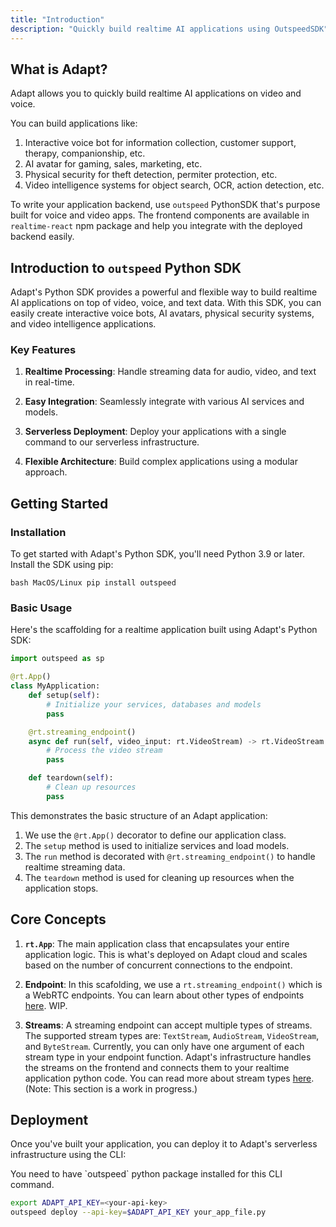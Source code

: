 ```yaml
---
title: "Introduction"
description: "Quickly build realtime AI applications using OutspeedSDK"
---
```


## What is Adapt?

Adapt allows you to quickly build realtime AI applications on video and voice.

You can build applications like:

1. Interactive voice bot for information collection, customer support, therapy, companionship, etc.
2. AI avatar for gaming, sales, marketing, etc.
3. Physical security for theft detection, permiter protection, etc.
4. Video intelligence systems for object search, OCR, action detection, etc.

To write your application backend, use `outspeed` PythonSDK that's purpose built for voice and video apps.
The frontend components are available in `realtime-react` npm package and help you integrate with the deployed backend easily.

## Introduction to `outspeed` Python SDK

Adapt's Python SDK provides a powerful and flexible way to build realtime AI applications on top of video, voice, and text data. With this SDK, you can easily create interactive voice bots, AI avatars, physical security systems, and video intelligence applications.

### Key Features

1. **Realtime Processing**: Handle streaming data for audio, video, and text in real-time.

2. **Easy Integration**: Seamlessly integrate with various AI services and models.

3. **Serverless Deployment**: Deploy your applications with a single command to our serverless infrastructure.

4. **Flexible Architecture**: Build complex applications using a modular approach.

## Getting Started

### Installation

To get started with Adapt's Python SDK, you'll need Python 3.9 or later. Install the SDK using pip:

<CodeGroup>```bash MacOS/Linux pip install outspeed ```</CodeGroup>

### Basic Usage

Here's the scaffolding for a realtime application built using Adapt's Python SDK:

```python
import outspeed as sp

@rt.App()
class MyApplication:
    def setup(self):
        # Initialize your services, databases and models
        pass

    @rt.streaming_endpoint()
    async def run(self, video_input: rt.VideoStream) -> rt.VideoStream:
        # Process the video stream
        pass

    def teardown(self):
        # Clean up resources
        pass

```

This demonstrates the basic structure of an Adapt application:

1. We use the `@rt.App()` decorator to define our application class.
2. The `setup` method is used to initialize services and load models.
3. The `run` method is decorated with `@rt.streaming_endpoint()` to handle realtime streaming data.
4. The `teardown` method is used for cleaning up resources when the application stops.

## Core Concepts

1. **`rt.App`**: The main application class that encapsulates your entire application logic. This is what's deployed on Adapt cloud and scales based on the number of concurrent connections
   to the endpoint.

2. **Endpoint**: In this scafolding, we use a `rt.streaming_endpoint()` which is a WebRTC endpoints. You can learn about other types of endpoints [here](). WIP.

3. **Streams**: A streaming endpoint can accept multiple types of streams. The supported stream types are: `TextStream`, `AudioStream`, `VideoStream`, and `ByteStream`. Currently, you can only have one argument of each stream type in your endpoint function. Adapt's infrastructure handles the streams on the frontend and connects them to your realtime application python code. You can read more about stream types [here](). (Note: This section is a work in progress.)

## Deployment

Once you've built your application, you can deploy it to Adapt's serverless infrastructure using the CLI:

<Info>
  You need to have `outspeed` python package installed for this CLI command.
</Info>

```bash
export ADAPT_API_KEY=<your-api-key>
outspeed deploy --api-key=$ADAPT_API_KEY your_app_file.py
```
